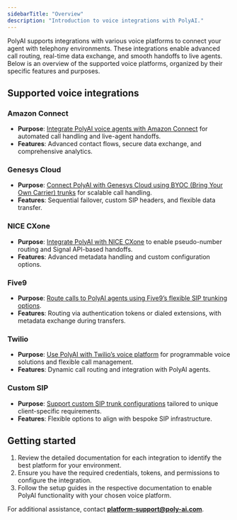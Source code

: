 ```yaml
---
sidebarTitle: "Overview"
description: "Introduction to voice integrations with PolyAI."
---
```


PolyAI supports integrations with various voice platforms to connect your agent with telephony environments. These integrations enable advanced call routing, real-time data exchange, and smooth handoffs to live agents. Below is an overview of the supported voice platforms, organized by their specific features and purposes.

## Supported voice integrations

### Amazon Connect
- **Purpose**: [Integrate PolyAI voice agents with Amazon Connect](./amazon-connect) for automated call handling and live-agent handoffs.
- **Features**: Advanced contact flows, secure data exchange, and comprehensive analytics.

### Genesys Cloud
- **Purpose**: [Connect PolyAI with Genesys Cloud using BYOC (Bring Your Own Carrier) trunks](./sip/genesys) for scalable call handling.
- **Features**: Sequential failover, custom SIP headers, and flexible data transfer.

### NICE CXone
- **Purpose**: [Integrate PolyAI with NICE CXone](./sip/NICECXone) to enable pseudo-number routing and Signal API-based handoffs.
- **Features**: Advanced metadata handling and custom configuration options.

### Five9
- **Purpose**: [Route calls to PolyAI agents using Five9’s flexible SIP trunking options](./sip/five9).
- **Features**: Routing via authentication tokens or dialed extensions, with metadata exchange during transfers.

### Twilio
- **Purpose**: [Use PolyAI with Twilio’s voice platform](./twilio) for programmable voice solutions and flexible call management.
- **Features**: Dynamic call routing and integration with PolyAI agents.

### Custom SIP
- **Purpose**: [Support custom SIP trunk configurations](./sip/custom-sip) tailored to unique client-specific requirements.
- **Features**: Flexible options to align with bespoke SIP infrastructure.

## Getting started

1. Review the detailed documentation for each integration to identify the best platform for your environment.
2. Ensure you have the required credentials, tokens, and permissions to configure the integration.
3. Follow the setup guides in the respective documentation to enable PolyAI functionality with your chosen voice platform.

For additional assistance, contact **platform-support@poly-ai.com**.
